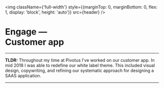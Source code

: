 
<img className={'full-width'} style={{marginTop: 0, marginBottom: 0, flex: 1, display: 'block', height: 'auto'}} src={header} />
<br/>

# Engage — <br/>Customer app

---

**TLDR:** Throughout my time at Pivotus I've worked on our customer app. In mid 2018 I was able to redefine our white label theme. This included visual design, copywriting, and refining our systematic approach for designing a SAAS application.

---
